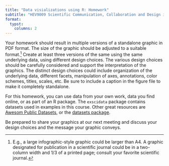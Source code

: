 ```yaml
---
title: "Data visializations using R: Homework"
subtitle: "HEV9009 Scientific Communication, Collaboration and Design in Quantitative Research Using R"
format:
  typst:
    columns: 2
---
```

Your homework should result in multiple versions of a standalone graphic in PDF format. The size of the graphic should be adjusted to a suitable format.[^format] Create at least three versions of the same using the same underlying data, using different design choices. The various design choices should be carefully considered and support the interpretation of the graphics. The distinct design choices could include organization of the underlying data, different facets, manipulation of axes, annotations, color schemes, titles, scales, etc.
Be sure to include a caption in the figure file to make it completely standalone.

For this homework, you can use data from your own work, data you find online, or as part of an R package. The `exscidata` package contains datasets used in examples in this course. Other great resources are [Awesom Public Datasets](https://github.com/awesomedata/awesome-public-datasets), or the [datasets package](https://stat.ethz.ch/R-manual/R-devel/library/datasets/html/00Index.html).

Be prepared to share your graphics at our next meeting and discuss your design choices and the message your graphic conveys.


[^format]: E.g., a large infographic-style graphic could be larger than A4. A graphic designated for publication in a scientific journal could be in a two-column width and 1/3 of a printed page; consult your favorite scientific journal. 